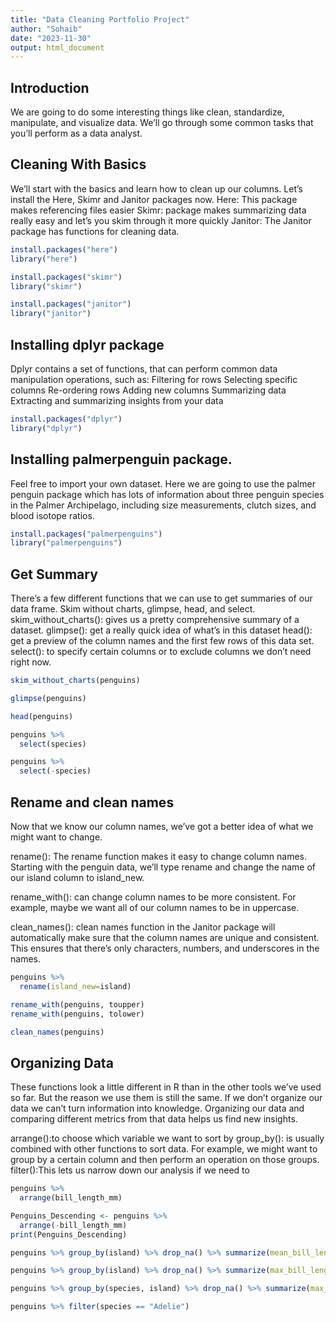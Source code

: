 ```yaml
---
title: "Data Cleaning Portfolio Project"
author: "Sohaib"
date: "2023-11-30"
output: html_document
---
```


## Introduction

We are going to do some interesting things like clean, standardize, manipulate, and visualize data. We'll go through some common tasks that you'll perform as a data analyst. 

## Cleaning With Basics

We'll start with the basics and learn how to clean up our columns. Let's install the Here, Skimr and Janitor packages now.
Here: This package makes referencing files easier
Skimr: package makes summarizing data really easy and let's you skim through it more quickly
Janitor: The Janitor package has functions for cleaning data.

```r
install.packages("here")
library("here")

install.packages("skimr")
library("skimr")

install.packages("janitor")
library("janitor")
```

## Installing dplyr package

Dplyr contains a set of functions, that can perform common data manipulation operations, such as: 
Filtering for rows
Selecting specific columns
Re-ordering rows
Adding new columns
Summarizing data
Extracting and summarizing insights from your data

```r
install.packages("dplyr")
library("dplyr")
```


## Installing palmerpenguin package.

Feel free to import your own dataset. Here we are going to use the palmer penguin package which has lots of information about three penguin species in the Palmer Archipelago, including size measurements, clutch sizes, and blood isotope ratios.

```r
install.packages("palmerpenguins")
library("palmerpenguins")
```

## Get Summary

There's a few different functions that we can use to get summaries of our data frame. Skim without charts, glimpse, head, and select. 
skim_without_charts(): gives us a pretty comprehensive summary of a dataset.
glimpse(): get a really quick idea of what's in this dataset
head(): get a preview of the column names and the first few rows of this data set.
select(): to specify certain columns or to exclude columns we don't need right now.

```r
skim_without_charts(penguins)

glimpse(penguins)

head(penguins)

penguins %>%
  select(species)

penguins %>%
  select(-species)

```

## Rename and clean names

Now that we know our column names, we've got a better idea of what we might want to change. 

rename(): The rename function makes it easy to change column names. Starting with the penguin data, we'll type rename and change the name of our island column to island_new.

rename_with(): can change column names to be more consistent. For example, maybe we want all of our column names to be in uppercase.

clean_names(): clean names function in the Janitor package will automatically make sure that the column names are unique and consistent. This ensures that there's only characters, numbers, and underscores in the names. 

```r
penguins %>%
  rename(island_new=island)

rename_with(penguins, toupper)
rename_with(penguins, tolower)

clean_names(penguins)
```


## Organizing Data

These functions look a little different in R than in the other tools we've used so far. But the reason we use them is still the same. If we don't organize our data we can't turn information into knowledge. Organizing our data and comparing different metrics from that data helps us find new insights.

arrange():to choose which variable we want to sort by
group_by(): is usually combined with other functions to sort data. For example, we might want to group by a certain column and then perform an operation on those groups. 
filter():This lets us narrow down our analysis if we need to

```r
penguins %>%
  arrange(bill_length_mm)

Penguins_Descending <- penguins %>%
  arrange(-bill_length_mm)
print(Penguins_Descending)

penguins %>% group_by(island) %>% drop_na() %>% summarize(mean_bill_length_mm = mean(bill_length_mm))

penguins %>% group_by(island) %>% drop_na() %>% summarize(max_bill_length_mm = max(bill_length_mm))

penguins %>% group_by(species, island) %>% drop_na() %>% summarize(max_bl = max(bill_length_mm), mean_bl = mean(bill_length_mm))

penguins %>% filter(species == "Adelie")

```